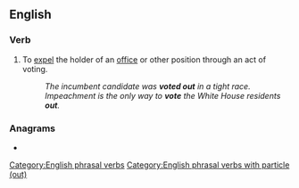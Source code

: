 ==English==

===Verb===
{{head|en|verb}}

# {{lb|en|transitive|or|intransitive}} To [[expel]] the holder of an [[office]] or other position through an act of voting.
#: ''The incumbent candidate was '''voted out''' in a tight race.''
#: ''Impeachment is the only way to '''vote''' the White House residents '''out'''.''

===Anagrams===
* {{anagrams|en|outvote}}

[[Category:English phrasal verbs]]
[[Category:English phrasal verbs with particle (out)]]